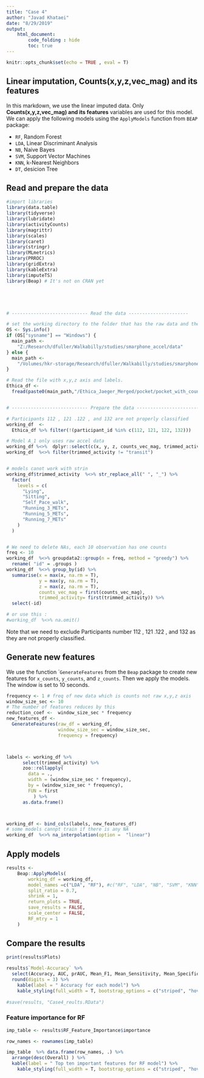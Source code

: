 ```yaml
---
title: "Case 4"
author: "Javad Khataei"
date: "8/29/2019"
output:
    html_document:
        code_folding : hide
        toc: true
---
```


```r
knitr::opts_chunk$set(echo = TRUE , eval = T)
```

## Linear imputation, Counts(x,y,z,vec_mag) and its features

In this markdown, we use the linear imputed data. Only **Counts(x,y,z,vec_mag) and its features** variables are used for this model. We can apply the following models using the `ApplyModels` function from `BEAP` package:

- `RF`, Random Forest
- `LDA`, Linear Discriminant Analysis
- `NB`, Naive Bayes
- `SVM`, Support Vector Machines
- `KNN`, k-Nearest Neighbors
- `DT`, desicion Tree

 
## Read and prepare the data
```r

#import libraries
library(data.table)
library(tidyverse)
library(lubridate)
library(activityCounts)
library(magrittr)
library(scales)
library(caret)
library(stringr)
library(MLmetrics)
library(PRROC)
library(gridExtra)
library(kableExtra)
library(imputeTS)
library(Beap) # It's not on CRAN yet





# ---------------------------- Read the data ----------------------

# set the working directory to the folder that has the raw data and the intervals file
OS <- Sys.info()
if (OS["sysname"] == "Windows") {
  main_path <-
    "Z:/Research/dfuller/Walkabilly/studies/smarphone_accel/data"
} else {
  main_path <-
    "/Volumes/hkr-storage/Research/dfuller/Walkabilly/studies/smarphone_accel/data"
}

# Read the file with x,y,z axis and labels.
Ethica_df <-
  fread(paste0(main_path,"/Ethica_Jaeger_Merged/pocket/pocket_with_couns_and_vec_meg_not_duplicated.csv"))


# ---------------------------- Prepare the data ----------------------------

# Participants 112 , 121 .122 , and 132 are not properly classified
working_df  <-
  Ethica_df %>% filter(!(participant_id %in% c(112, 121, 122, 132)))

# Model A_1 only uses raw accel data
working_df %<>%  dplyr::select(c(x, y, z, counts_vec_mag, trimmed_activity))
working_df  %<>% filter(trimmed_activity != "transit")


# models canot work with strin
working_df$trimmed_activity  %<>% str_replace_all(" ", "_") %>%
  factor(
    levels = c(
      "Lying",
      "Sitting",
      "Self_Pace_walk",
      "Running_3_METs",
      "Running_5_METs",
      "Running_7_METs"
    )
  )


# We need to delete NAs, each 10 observation has one counts
freq <- 10
working_df  %<>% groupdata2::group(n = freq, method = "greedy") %>%
  rename( "id" = .groups )
working_df  %<>% group_by(id) %>%
  summarise(x = max(x, na.rm = T),
            y = max(y, na.rm = T),
            z = max(z, na.rm = T),
            counts_vec_mag = first(counts_vec_mag),
            trimmed_activity= first(trimmed_activity)) %>% 
  select(-id)

# or use this : 
#working_df  %<>% na.omit()


```

Note that we need to exclude Participants number 112 , 121 .122 , and 132 as they are not properly classified. 


## Generate new features
We use the function ``GenerateFeatures` from the `Beap` package to create new features for `x_counts`, `y_counts`, and `z_counts`. Then we apply the models. The window is set to 10 seconds.


```r
frequency <- 1 # freq of new data which is counts not raw x,y,z axis
window_size_sec <- 10
# The number of features reduces by this
reduction_coef <-  window_size_sec * frequency
new_features_df <-
  GenerateFeatures(raw_df = working_df,
                   window_size_sec = window_size_sec,
                   frequency = frequency) 



labels <- working_df %>%
      select(trimmed_activity) %>%
      zoo::rollapply(
        data = .,
        width = (window_size_sec * frequency),
        by = (window_size_sec * frequency),
        FUN = first
          ) %>%
      as.data.frame()



working_df <- bind_cols(labels, new_features_df)
# some models cannpt train if there is any NA
working_df  %<>% na_interpolation(option =  "linear")

```

<!-- ## Remove features based on feature importance -->
<!-- Here we delete the features which have zero effect on the results. We get this features by running RF on the the data and calculating feature importance.  -->

<!-- ```{r trimFeatures} -->
<!-- working_df %<>%  select(-c( -->
<!-- acf_x, -->
<!-- acf_y, -->
<!-- acf_z, -->
<!-- skw_x, -->
<!-- skw_y, -->
<!-- skw_z, -->
<!-- krt_x, -->
<!-- krt_y, -->
<!-- krt_z)) -->

<!-- ``` -->


## Apply models
```r
results <-
    Beap::ApplyModels(
        working_df = working_df,
        model_names =c("LDA", "RF"), #c("RF", "LDA", "NB", "SVM", "KNN", "DT")
        split_ratio = 0.7,
        shrink = 1,
        return_plots = TRUE,
        save_results = FALSE,
        scale_center = FALSE,
        RF_mtry = 1
    )
```



## Compare the results


```r
print(results$Plots)

results$`Model-Accuracy` %>%  
  select(Accuracy, AUC, prAUC, Mean_F1, Mean_Sensitivity, Mean_Specificity) %>% 
  round(digits = 3) %>% 
    kable(label = " Accuracy for each model") %>%
    kable_styling(full_width = T, bootstrap_options = c("striped", "hover"))
     
#save(results, "Case4_reults.RData")
```

### Feature importance for RF

```r


imp_table <- results$RF_Feature_Importance$importance

row_names <- rownames(imp_table)

imp_table  %>% data.frame(row_names, .) %>% 
  arrange(desc(Overall) ) %>% 
  kable(label = " Top ten important features for RF model") %>%
    kable_styling(full_width = T, bootstrap_options = c("striped", "hover"))

```


